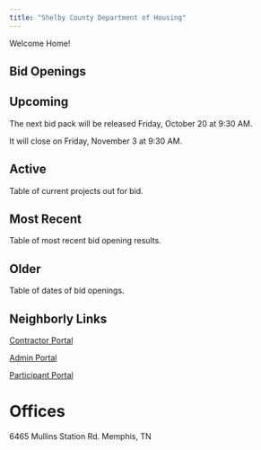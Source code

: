 ```yaml
---
title: "Shelby County Department of Housing"
---
```


Welcome Home!

::: {.grid}
::: {.g-col-9}

# Bid Openings

::: {.panel-tabset}

## Upcoming

The next bid pack will be released Friday, October 20 at 9:30 AM.

It will close on Friday, November 3 at 9:30 AM.

## Active

Table of current projects out for bid.

## Most Recent

Table of most recent bid opening results.

## Older

Table of dates of bid openings.

:::

:::

::: {.g-col-3}

# Neighborly Links

[Contractor Portal](https://portal.neighborlysoftware.com/SHELBYCOUNTYTN/contractor)

[Admin Portal](https://portal.neighborlysoftware.com/SHELBYCOUNTYTN/administrator)

[Participant Portal](https://portal.neighborlysoftware.com/SHELBYCOUNTYTN/participant)
:::

:::

# Offices

6465 Mullins Station Rd. Memphis, TN